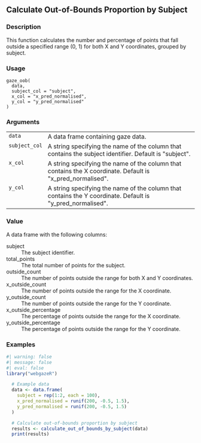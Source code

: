 ## Calculate Out-of-Bounds Proportion by Subject {.unnumbered}


### Description

This function calculates the number and percentage of points that fall outside a specified range
(0, 1) for both X and Y coordinates, grouped by subject.



### Usage

<pre><code class='language-R'>gaze_oob(
  data,
  subject_col = "subject",
  x_col = "x_pred_normalised",
  y_col = "y_pred_normalised"
)
</code></pre>


### Arguments

<table>
<tr><td style = "white-space: collapse; font-family: monospace; vertical-align: top"><code id="data">data</code></td>
<td>
A data frame containing gaze data.
</td></tr>
<tr><td style = "white-space: collapse; font-family: monospace; vertical-align: top"><code id="subject_col">subject_col</code></td>
<td>
A string specifying the name of the column that contains the subject identifier. Default is &quot;subject&quot;.
</td></tr>
<tr><td style = "white-space: collapse; font-family: monospace; vertical-align: top"><code id="x_col">x_col</code></td>
<td>
A string specifying the name of the column that contains the X coordinate. Default is &quot;x_pred_normalised&quot;.
</td></tr>
<tr><td style = "white-space: collapse; font-family: monospace; vertical-align: top"><code id="y_col">y_col</code></td>
<td>
A string specifying the name of the column that contains the Y coordinate. Default is &quot;y_pred_normalised&quot;.
</td></tr>
</table>


### Value

A data frame with the following columns:


<dl>
<dt>subject</dt><dd>The subject identifier.
</dd>
<dt>total_points</dt><dd>The total number of points for the subject.
</dd>
<dt>outside_count</dt><dd>The number of points outside the range for both X and Y coordinates.
</dd>
<dt>x_outside_count</dt><dd>The number of points outside the range for the X coordinate.
</dd>
<dt>y_outside_count</dt><dd>The number of points outside the range for the Y coordinate.
</dd>
<dt>x_outside_percentage</dt><dd>The percentage of points outside the range for the X coordinate.
</dd>
<dt>y_outside_percentage</dt><dd>The percentage of points outside the range for the Y coordinate.
</dd>
</dl>



### Examples
::: {.to-webr}
```r
#| warning: false
#| message: false
#| eval: false
library("webgazeR")

  # Example data
  data <- data.frame(
    subject = rep(1:2, each = 100),
    x_pred_normalised = runif(200, -0.5, 1.5),
    y_pred_normalised = runif(200, -0.5, 1.5)
  )

  # Calculate out-of-bounds proportion by subject
  results <- calculate_out_of_bounds_by_subject(data)
  print(results)



```
:::
